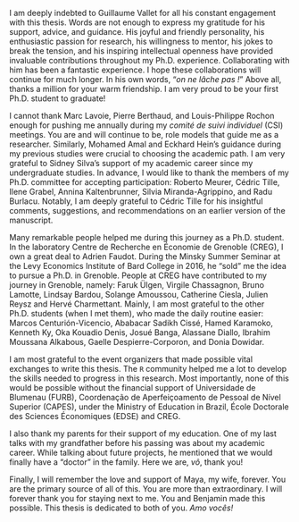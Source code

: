 I am deeply indebted to Guillaume Vallet for all his constant engagement with this thesis. Words are not enough to express my gratitude for his support, advice, and guidance. His joyful and friendly personality, his enthusiastic passion for research, his willingness to mentor, his jokes to break the tension, and his inspiring intellectual openness have provided invaluable contributions throughout my Ph.D. experience. Collaborating with him has been a fantastic experience. I hope these collaborations will continue for much longer. In his own words, "*on ne lâche pas !*" Above all, thanks a million for your warm friendship. I am very proud to be your first Ph.D. student to graduate!

I cannot thank Marc Lavoie, Pierre Berthaud, and Louis-Philippe Rochon enough for pushing me annually during my *comité de suivi individuel* (CSI) meetings. You are and will continue to be, role models that guide me as a researcher. Similarly, Mohamed Amal and Eckhard Hein's guidance during my previous studies were crucial to choosing the academic path. I am very grateful to Sidney Silva's support of my academic career since my undergraduate studies. In advance, I would like to thank the members of my Ph.D. committee for accepting participation: Roberto Meurer, Cédric Tille, Ilene Grabel, Annina Kaltenbrunner, Silvia Miranda-Agrippino, and Radu Burlacu. Notably, I am deeply grateful to Cédric Tille for his insightful comments, suggestions, and recommendations on an earlier version of the manuscript.

Many remarkable people helped me during this journey as a Ph.D. student. In the laboratory Centre de Recherche en Économie de Grenoble (CREG), I own a great deal to Adrien Faudot. During the Minsky Summer Seminar at the Levy Economics Institute of Bard College in 2016, he "sold" me the idea to pursue a Ph.D. in Grenoble. People at CREG have contributed to my journey in Grenoble, namely: Faruk Ülgen, Virgile Chassagnon, Bruno Lamotte, Lindsay Bardou, Solange Amoussou, Catherine Ciesla, Julien Reysz and Hervé Charmettant. Mainly, I am most grateful to the other Ph.D. students (when I met them), who made the daily routine easier: Marcos Centurión-Vicencio, Ababacar Sadikh Cissé, Hamed Karamoko, Kenneth Ky, Oka Kouadio Denis, Josué Banga, Alassane Diallo, Ibrahim Moussana Alkabous, Gaelle Despierre-Corporon, and Donia Dowidar.

I am most grateful to the event organizers that made possible vital exchanges to write this thesis. The `R` community helped me a lot to develop the skills needed to progress in this research. Most importantly, none of this would be possible without the financial support of Universidade de Blumenau (FURB), Coordenação de Aperfeiçoamento de Pessoal de Nível Superior (CAPES), under the Ministry of Education in Brazil, École Doctorale des Sciences Économiques (EDSE) and CREG.

I also thank my parents for their support of my education. One of my last talks with my grandfather before his passing was about my academic career. While talking about future projects, he mentioned that we would finally have a "doctor" in the family. Here we are, *vô*, thank you!

Finally, I will remember the love and support of Maya, my wife, forever. You are the primary source of all of this. You are more than extraordinary. I will forever thank you for staying next to me. You and Benjamin made this possible. This thesis is dedicated to both of you. *Amo vocês!*

\begin{flushright}
Bruno Thiago Tomio \\
Grenoble, France \\
25 December 2021
\end{flushright}
